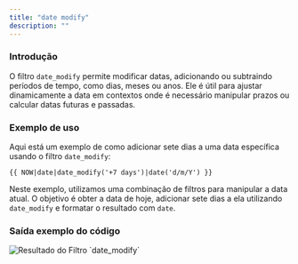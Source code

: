 ```yaml
---
title: "date modify"
description: ""
---
```


### Introdução

O filtro `date_modify` permite modificar datas, adicionando ou subtraindo períodos de tempo, como dias, meses ou anos. Ele é útil para ajustar dinamicamente a data em contextos onde é necessário manipular prazos ou calcular datas futuras e passadas.

### Exemplo de uso

Aqui está um exemplo de como adicionar sete dias a uma data específica usando o filtro `date_modify`:

```twig
{{ NOW|date|date_modify('+7 days')|date('d/m/Y') }}
```

Neste exemplo, utilizamos uma combinação de filtros para manipular a data atual. O objetivo é obter a data de hoje, adicionar sete dias a ela utilizando `date_modify` e formatar o resultado com `date`.

### Saída exemplo do código

<img src="assets/date_modify.png" alt="Resultado do Filtro `date_modify`" />
